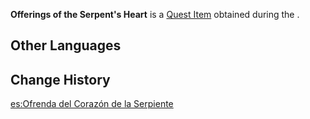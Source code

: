 {{Item Infobox
|id           = 100928
|image        = Item Offerings of the Serpent's Heart.png
|type         = Quest Items
|description  = Offerings from the Serpent's Heart that contain a fraction of [[Aberaku]]'s remnant thoughts.
|source1      = [[Serpent's Heart Inquiry]]
}}
'''Offerings of the Serpent's Heart''' is a [[Quest Item]] obtained during the {{Quest|Serpent's Heart Inquiry}}.

==Other Languages==
{{Other Languages
|default_hidden = 1
|en      = Offerings of the Serpent's Heart
|zhs     = 蛇心的供奉
|zhs_rm  = Shé Xīn de Gòngfèng
|zht     = 蛇心的供奉
|zht_rm  = Shé Xīn de Gòngfèng
|ja      = 蛇心の供物
|ja_rm   = Jashin no Kumotsu
|ko      = 뱀 심장의 공양
|ko_rm   = Baem Simjang-ui Gongyang
|es      = Ofrenda del Corazón de la Serpiente
|fr      = Offrande du Cœur du serpent
|ru      = Подношение Сердца змея
|th      = ของสักการะ The Serpent's Heart
|th_rm   = 
|vi      = Cống Phẩm Trái Tim Mãng Xà
|de      = Opfergabe im Schlangenherzen
|id      = Pemberian Serpent's Heart
|pt      = Oferenda do Coração da Serpente
|tr      = Yılan Kalbinin Adağı
|it      = Offerte del Cuore del Serpente
}}

==Change History==
{{Change History|2.4}}

[[es:Ofrenda del Corazón de la Serpiente]]